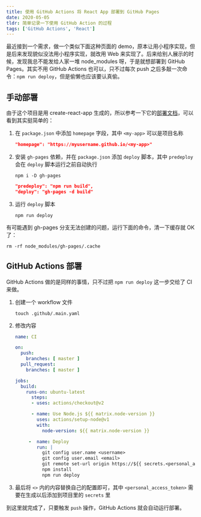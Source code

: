 ```yaml
---
title: 使用 GitHub Actions 将 React App 部署到 GitHub Pages
date: 2020-05-05
tldr: 简单记录一下使用 GitHub Action 的过程
tags: ['GitHub Actions', 'React']
---
```


最近接到一个需求，做一个类似下面这种页面的 demo，原本让用小程序实现，但是后来发现貌似没法用小程序实现，就改用 Web 来实现了。后来给别人展示的时候，发现我总不能发给人家一堆 node_modules 呀，于是就想部署到 GitHub Pages。其实不用 GitHub Actions 也可以，只不过每次 push 之后多敲一次命令：`npm run deploy`，但是偷懒也应该要认真偷。

## 手动部署

由于这个项目是用 create-react-app 生成的，所以参考一下它的[部署文档]()，可以看到其实挺简单的：

1. 在 `package.json` 中添加 `homepage` 字段，其中 `<my-app>` 可以是项目名称

   ```json
   "homepage": "https://myusername.github.io/<my-app>"
   ```

2. 安装 `gh-pages` 依赖，并在 `package.json` 添加 `deploy` 脚本，其中 `predeploy` 会在 `deploy` 脚本运行之前自动执行

   ```shell
   npm i -D gh-pages
   ```

   ```json
   "predeploy": "npm run build",
   "deploy": "gh-pages -d build"
   ```

3. 运行 `deploy` 脚本

   ```shell
   npm run deploy
   ```

有可能遇到 gh-pages 分支无法创建的问题，运行下面的命令，清一下缓存就 OK 了：

```shell
rm -rf node_modules/gh-pages/.cache
```

## GitHub Actions 部署

GitHub Actions 做的是同样的事情，只不过把 `npm run deploy` 这一步交给了 CI 来做。

1. 创建一个 workflow 文件

   ```shell
   touch .github/.main.yaml
   ```

2. 修改内容

   ```yaml
   name: CI

   on:
     push:
       branches: [ master ]
     pull_request:
       branches: [ master ]

   jobs:
     build:
       runs-on: ubuntu-latest
         steps:
         - uses: actions/checkout@v2

         - name: Use Node.js ${{ matrix.node-version }}
           uses: actions/setup-node@v1
           with:
             node-version: ${{ matrix.node-version }}

        -  name: Deploy
           run: |
             git config user.name <username>
             git config user.email <email>
             git remote set-url origin https://${{ secrets.<personal_access_token> }}@github.com/<user>/<repo>.git
             npm install
             npm run deploy
   ```

3. 最后将 `<>` 内的内容替换自己的配置即可，其中 `<personal_access_token>` 需要在生成以后添加到项目里的 `secrets` 里

到这里就完成了，只要触发 `push` 操作，GitHub Actions 就会自动运行部署。
